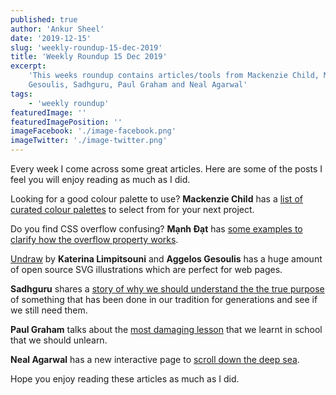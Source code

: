 ```yaml
---
published: true
author: 'Ankur Sheel'
date: '2019-12-15'
slug: 'weekly-roundup-15-dec-2019'
title: 'Weekly Roundup 15 Dec 2019'
excerpt:
    'This weeks roundup contains articles/tools from Mackenzie Child, Mạnh Đạt, Katerina Limpitsouni and Aggelos
    Gesoulis, Sadhguru, Paul Graham and Neal Agarwal'
tags:
    - 'weekly roundup'
featuredImage: ''
featuredImagePosition: ''
imageFacebook: './image-facebook.png'
imageTwitter: './image-twitter.png'
---
```


Every week I come across some great articles. Here are some of the posts I feel you will enjoy reading as much as I did.

Looking for a good colour palette to use? **Mackenzie Child** has a
[list of curated colour palettes](https://www.happyhues.co/) to select from for your next project.

Do you find CSS overflow confusing? **Mạnh Đạt** has
[some examples to clarify how the overflow property works](https://dev.to/datmt/understanding-overflow-in-css-pb).

[Undraw](https://undraw.co/) by **Katerina Limpitsouni** and **Aggelos Gesoulis** has a huge amount of open source SVG
illustrations which are perfect for web pages.

**Sadhguru** shares a
[story of why we should understand the the true purpose](https://isha.sadhguru.org/global/en/wisdom/article/blind-man-lamp-zen-story)
of something that has been done in our tradition for generations and see if we still need them.

**Paul Graham** talks about the [most damaging lesson](http://paulgraham.com/lesson.html) that we learnt in school that
we should unlearn.

**Neal Agarwal** has a new interactive page to [scroll down the deep sea](https://neal.fun/deep-sea/).

Hope you enjoy reading these articles as much as I did.
